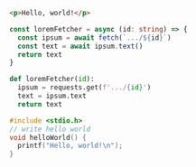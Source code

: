 ```html
<p>Hello, world!</p>
```

```ts
const loremFetcher = async (id: string) => {
  const ipsum = await fetch(`.../${id}`)
  const text = await ipsum.text()
  return text
}
```

```py
def loremFetcher(id):
  ipsum = requests.get(f'.../{id}')
  text = ipsum.text
  return text


```

```c
#include <stdio.h>
// write hello world
void helloWorld() {
  printf("Hello, world!\n");
}
```
